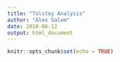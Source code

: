 ```yaml
---
title: "Tolstoy Analysis"
author: "Alex Salem"
date: 2018-06-12
output: html_document
---
```

```r
knitr::opts_chunk$set(echo = TRUE)
```